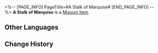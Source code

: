 <%-- [PAGE_INFO]
PageTitle=#A Stalk of Marquise#
[END_PAGE_INFO] --%>
{{Item Infobox
|id          = 140154
|image       = Item A Stalk of Marquise.png
|type        = Mission Item
|invCategory = Missions
|rarity      = 3
|effect      = 
|description = A stalk of exquisite Marquise blossoms. It represents a status of prestige.
}}
'''A Stalk of Marquise''' is a [[Mission Item]].

==Other Languages==
{{Other Languages
|en   = A Stalk of Marquise
|zhs  = 一株侯爵夫人
|zht  = 一株侯爵夫人
|ja   = 伯爵夫人
|ko   = 후작 부인 한 다발
|es   = Marquesa
|fr   = Une tige de marquise
|ru   = Букет маркиз
|th   = Marquise หนึ่งต้น
|vi   = Một Bụi Hầu Tước Phu Nhân
|de   = Marquise
|id   = Setangkai Marquise
|pt   = Um Caule de Marquesa
}}

==Change History==
{{Change History|2.0}}